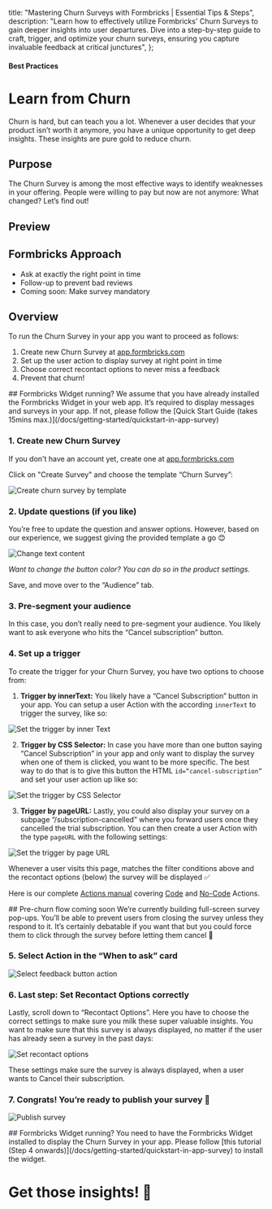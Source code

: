 

  title: "Mastering Churn Surveys with Formbricks | Essential Tips & Steps",
  description:
    "Learn how to effectively utilize Formbricks' Churn Surveys to gain deeper insights into user departures. Dive into a step-by-step guide to craft, trigger, and optimize your churn surveys, ensuring you capture invaluable feedback at critical junctures",
};

#### Best Practices

# Learn from Churn

Churn is hard, but can teach you a lot. Whenever a user decides that your product isn’t worth it anymore, you have a unique opportunity to get deep insights. These insights are pure gold to reduce churn.

## Purpose

The Churn Survey is among the most effective ways to identify weaknesses in your offering. People were willing to pay but now are not anymore: What changed? Let’s find out!

## Preview

<DemoPreview template="Churn Survey" />

## Formbricks Approach

- Ask at exactly the right point in time
- Follow-up to prevent bad reviews
- Coming soon: Make survey mandatory

## Overview

To run the Churn Survey in your app you want to proceed as follows:

1. Create new Churn Survey at [app.formbricks.com](https://app.formbricks.com/)
2. Set up the user action to display survey at right point in time
3. Choose correct recontact options to never miss a feedback
4. Prevent that churn!

<Note>
  ## Formbricks Widget running? 
  We assume that you have already installed the Formbricks Widget in your web
  app. It’s required to display messages and surveys in your app. If not, please follow the [Quick Start Guide
  (takes 15mins max.)](/docs/getting-started/quickstart-in-app-survey)
</Note>

### 1. Create new Churn Survey

If you don't have an account yet, create one at [app.formbricks.com](https://app.formbricks.com/auth/signup)

Click on "Create Survey" and choose the template “Churn Survey”:

<Image
  src={CreateChurnFlow}
  alt="Create churn survey by template"
  quality="100"
  className="max-w-full rounded-lg sm:max-w-3xl"
/>

### 2. Update questions (if you like)

You’re free to update the question and answer options. However, based on our experience, we suggest giving the provided template a go 😊

<Image
  src={ChangeText}
  alt="Change text content"
  quality="100"
  className="max-w-full rounded-lg sm:max-w-3xl"
/>

_Want to change the button color? You can do so in the product settings._

Save, and move over to the “Audience” tab.

### 3. Pre-segment your audience

In this case, you don’t really need to pre-segment your audience. You likely want to ask everyone who hits the “Cancel subscription” button.

### 4. Set up a trigger

To create the trigger for your Churn Survey, you have two options to choose from:

1. **Trigger by innerText:** You likely have a “Cancel Subscription” button in your app. You can setup a user Action with the according `innerText` to trigger the survey, like so:

<Image
  src={TriggerInnerText}
  alt="Set the trigger by inner Text"
  quality="100"
  className="max-w-full rounded-lg sm:max-w-3xl"
/>

2. **Trigger by CSS Selector:** In case you have more than one button saying “Cancel Subscription” in your app and only want to display the survey when one of them is clicked, you want to be more specific. The best way to do that is to give this button the HTML `id=“cancel-subscription”` and set your user action up like so:

<Image
  src={TriggerCSS}
  alt="Set the trigger by CSS Selector"
  quality="100"
  className="max-w-full rounded-lg sm:max-w-3xl"
/>

3. **Trigger by pageURL:** Lastly, you could also display your survey on a subpage “/subscription-cancelled” where you forward users once they cancelled the trial subscription. You can then create a user Action with the type `pageURL` with the following settings:

<Image
  src={TriggerPageUrl}
  alt="Set the trigger by page URL"
  quality="100"
  className="max-w-full rounded-lg sm:max-w-3xl"
/>

Whenever a user visits this page, matches the filter conditions above and the recontact options (below) the survey will be displayed ✅

Here is our complete [Actions manual](/docs/actions/why) covering [Code](/docs/actions/code) and [No-Code](/docs/actions/no-code) Actions.

<Note>
  ## Pre-churn flow coming soon 
  We’re currently building full-screen survey pop-ups. You’ll be able to prevent
  users from closing the survey unless they respond to it. It’s certainly debatable if you want that but you
  could force them to click through the survey before letting them cancel 🤷
</Note>

### 5. Select Action in the “When to ask” card

<Image
  src={SelectAction}
  alt="Select feedback button action"
  quality="100"
  className="max-w-full rounded-lg sm:max-w-3xl"
/>

### 6. Last step: Set Recontact Options correctly

Lastly, scroll down to “Recontact Options”. Here you have to choose the correct settings to make sure you milk these super valuable insights. You want to make sure that this survey is always displayed, no matter if the user has already seen a survey in the past days:

<Image
  src={RecontactOptions}
  alt="Set recontact options"
  quality="100"
  className="max-w-full rounded-lg sm:max-w-3xl"
/>

These settings make sure the survey is always displayed, when a user wants to Cancel their subscription.

### 7. Congrats! You’re ready to publish your survey 💃

<Image
  src={PublishSurvey}
  alt="Publish survey"
  quality="100"
  className="max-w-full rounded-lg sm:max-w-3xl"
/>

<Note>
  ## Formbricks Widget running? 
  You need to have the Formbricks Widget installed to display the Churn Survey
  in your app. Please follow [this tutorial (Step 4 onwards)](/docs/getting-started/quickstart-in-app-survey)
  to install the widget.
</Note>

###

# Get those insights! 🎉
